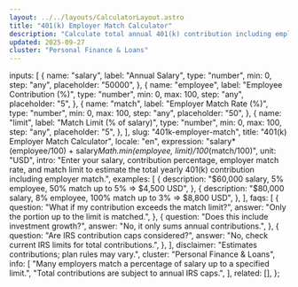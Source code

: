 ```yaml
---
layout: ../../layouts/CalculatorLayout.astro
title: "401(k) Employer Match Calculator"
description: "Calculate total annual 401(k) contribution including employer match."
updated: 2025-09-27
cluster: "Personal Finance & Loans"
---
```



  inputs: [
    {
      name: "salary",
      label: "Annual Salary",
      type: "number",
      min: 0,
      step: "any",
      placeholder: "50000",
    },
    {
      name: "employee",
      label: "Employee Contribution (%)",
      type: "number",
      min: 0,
      max: 100,
      step: "any",
      placeholder: "5",
    },
    {
      name: "match",
      label: "Employer Match Rate (%)",
      type: "number",
      min: 0,
      max: 100,
      step: "any",
      placeholder: "50",
    },
    {
      name: "limit",
      label: "Match Limit (% of salary)",
      type: "number",
      min: 0,
      max: 100,
      step: "any",
      placeholder: "5",
    },
  ],
  slug: "401k-employer-match",
  title: "401(k) Employer Match Calculator",
  locale: "en",
  expression:
    "salary*(employee/100) + salary*Math.min(employee, limit)/100*(match/100)",
  unit: "USD",
  intro:
    "Enter your salary, contribution percentage, employer match rate, and match limit to estimate the total yearly 401(k) contribution including employer match.",
  examples: [
    {
      description:
        "$60,000 salary, 5% employee, 50% match up to 5% ⇒ $4,500 USD",
    },
    {
      description:
        "$80,000 salary, 8% employee, 100% match up to 3% ⇒ $8,800 USD",
    },
  ],
  faqs: [
    {
      question: "What if my contribution exceeds the match limit?",
      answer: "Only the portion up to the limit is matched.",
    },
    {
      question: "Does this include investment growth?",
      answer: "No, it only sums annual contributions.",
    },
    {
      question: "Are IRS contribution caps considered?",
      answer: "No, check current IRS limits for total contributions.",
    },
  ],
  disclaimer: "Estimates contributions; plan rules may vary.",
  cluster: "Personal Finance & Loans",
  info: [
    "Many employers match a percentage of salary up to a specified limit.",
    "Total contributions are subject to annual IRS caps.",
  ],
  related: [],
};

<Calculator schema={schema} />

